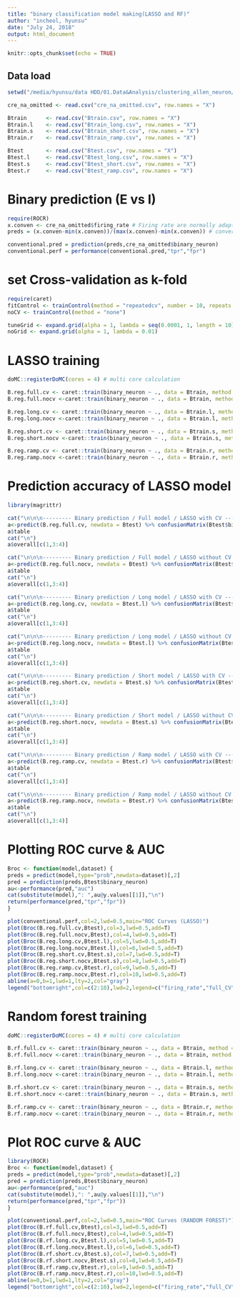 ```yaml
---
title: "binary classification model making(LASSO and RF)"
author: "incheol, hyunsu"
date: "July 24, 2018"
output: html_document
---
```


```r
knitr::opts_chunk$set(echo = TRUE)
```

## Data load

```r
setwd("/media/hyunsu/data HDD/01.Data&Analysis/clustering_allen_neuron/Data_prep/divided_data")

cre_na_omitted <- read.csv("cre_na_omitted.csv", row.names = "X")

Btrain		<- read.csv("Btrain.csv", row.names = "X")
Btrain.l	<- read.csv("Btrain_long.csv", row.names = "X")
Btrain.s	<- read.csv("Btrain_short.csv", row.names = "X")
Btrain.r	<- read.csv("Btrain_ramp.csv", row.names = "X")

Btest		<- read.csv("Btest.csv", row.names = "X")
Btest.l		<- read.csv("Btest_long.csv", row.names = "X")
Btest.s		<- read.csv("Btest_short.csv", row.names = "X")
Btest.r		<- read.csv("Btest_ramp.csv", row.names = "X")
```

# Binary prediction (E vs I)
```r
require(ROCR)
x.conven <- cre_na_omitted$firing_rate # Firing rate are normally adapted for fearture classification E vs I.
preds = (x.conven-min(x.conven))/(max(x.conven)-min(x.conven)) # conversion to probability

conventional.pred = prediction(preds,cre_na_omitted$binary_neuron)
conventional.perf = performance(conventional.pred,"tpr","fpr")
```

# set Cross-validation as k-fold
```r
require(caret)
fitControl <- trainControl(method = "repeatedcv", number = 10, repeats = 5)
noCV <- trainControl(method = "none")

tuneGrid <- expand.grid(alpha = 1, lambda = seq(0.0001, 1, length = 10))
noGrid <- expand.grid(alpha = 1, lambda = 0.01)
```

# LASSO training
```r
doMC::registerDoMC(cores = 4) # multi core calculation

B.reg.full.cv <- caret::train(binary_neuron ~ ., data = Btrain, method = "glmnet", trControl = fitControl, tuneGrid = tuneGrid)
B.reg.full.nocv <-caret::train(binary_neuron ~ ., data = Btrain, method = "glmnet", trControl = noCV, tuneGrid = noGrid)

B.reg.long.cv <- caret::train(binary_neuron ~ ., data = Btrain.l, method = "glmnet", trControl = fitControl, tuneGrid = tuneGrid)
B.reg.long.nocv <-caret::train(binary_neuron ~ ., data = Btrain.l, method = "glmnet", trControl = noCV, tuneGrid = noGrid)

B.reg.short.cv <- caret::train(binary_neuron ~ ., data = Btrain.s, method = "glmnet", trControl = fitControl, tuneGrid = tuneGrid)
B.reg.short.nocv <-caret::train(binary_neuron ~ ., data = Btrain.s, method = "glmnet", trControl = noCV, tuneGrid = noGrid)

B.reg.ramp.cv <- caret::train(binary_neuron ~ ., data = Btrain.r, method = "glmnet", trControl = fitControl, tuneGrid = tuneGrid)
B.reg.ramp.nocv <-caret::train(binary_neuron ~ ., data = Btrain.r, method = "glmnet", trControl = noCV, tuneGrid = noGrid)
```

# Prediction accuracy of LASSO model
```r
library(magrittr)

cat("\n\n\n--------- Binary prediction / Full model / LASSO with CV ----------\n")
a<-predict(B.reg.full.cv, newdata = Btest) %>% confusionMatrix(Btest$binary_neuron)
a$table
cat("\n")
a$overall[c(1,3:4)]

cat("\n\n\n--------- Binary prediction / Full model / LASSO without CV ----------\n")
a<-predict(B.reg.full.nocv, newdata = Btest) %>% confusionMatrix(Btest$binary_neuron)
a$table
cat("\n")
a$overall[c(1,3:4)]

cat("\n\n\n--------- Binary prediction / Long model / LASSO with CV ----------\n")
a<-predict(B.reg.long.cv, newdata = Btest.l) %>% confusionMatrix(Btest$binary_neuron)
a$table
cat("\n")
a$overall[c(1,3:4)]

cat("\n\n\n--------- Binary prediction / Long model / LASSO without CV ----------\n")
a<-predict(B.reg.long.nocv, newdata = Btest.l) %>% confusionMatrix(Btest$binary_neuron)
a$table
cat("\n")
a$overall[c(1,3:4)]

cat("\n\n\n--------- Binary prediction / Short model / LASSO with CV ----------\n")
a<-predict(B.reg.short.cv, newdata = Btest.s) %>% confusionMatrix(Btest$binary_neuron)
a$table
cat("\n")
a$overall[c(1,3:4)]

cat("\n\n\n--------- Binary prediction / Short model / LASSO without CV ----------\n")
a<-predict(B.reg.short.nocv, newdata = Btest.s) %>% confusionMatrix(Btest$binary_neuron)
a$table
cat("\n")
a$overall[c(1,3:4)]

cat("\n\n\n--------- Binary prediction / Ramp model / LASSO with CV ----------\n")
a<-predict(B.reg.ramp.cv, newdata = Btest.r) %>% confusionMatrix(Btest$binary_neuron)
a$table
cat("\n")
a$overall[c(1,3:4)]

cat("\n\n\n--------- Binary prediction / Ramp model / LASSO without CV ----------\n")
a<-predict(B.reg.ramp.nocv, newdata = Btest.r) %>% confusionMatrix(Btest$binary_neuron)
a$table
cat("\n")
a$overall[c(1,3:4)]
```

# Plotting ROC curve & AUC
```r
Broc <- function(model,dataset) {
preds = predict(model,type="prob",newdata=dataset)[,2]
pred = prediction(preds,Btest$binary_neuron)
au<-performance(pred,"auc")
cat(substitute(model),": ",au@y.values[[1]],"\n")
return(performance(pred,"tpr","fpr"))
}

plot(conventional.perf,col=2,lwd=0.5,main="ROC Curves (LASSO)")
plot(Broc(B.reg.full.cv,Btest),col=3,lwd=0.5,add=T)
plot(Broc(B.reg.full.nocv,Btest),col=4,lwd=0.5,add=T)
plot(Broc(B.reg.long.cv,Btest.l),col=5,lwd=0.5,add=T)
plot(Broc(B.reg.long.nocv,Btest.l),col=6,lwd=0.5,add=T)
plot(Broc(B.reg.short.cv,Btest.s),col=7,lwd=0.5,add=T)
plot(Broc(B.reg.short.nocv,Btest.s),col=8,lwd=0.5,add=T)
plot(Broc(B.reg.ramp.cv,Btest.r),col=9,lwd=0.5,add=T)
plot(Broc(B.reg.ramp.nocv,Btest.r),col=10,lwd=0.5,add=T)
abline(a=0,b=1,lwd=1,lty=2,col="gray")
legend("bottomright",col=c(2:10),lwd=2,legend=c("firing_rate","full_CV","full_noCV","long_CV","long_noCV","short_CV","short_noCV","ramp_CV","ramp_noCV"),bty='n') 
```

# Random forest training
```r
doMC::registerDoMC(cores = 4) # multi core calculation

B.rf.full.cv <- caret::train(binary_neuron ~ ., data = Btrain, method = "rf", trControl = fitControl)
B.rf.full.nocv <-caret::train(binary_neuron ~ ., data = Btrain, method = "rf", trControl = noCV)

B.rf.long.cv <- caret::train(binary_neuron ~ ., data = Btrain.l, method = "rf", trControl = fitControl)
B.rf.long.nocv <-caret::train(binary_neuron ~ ., data = Btrain.l, method = "rf", trControl = noCV)

B.rf.short.cv <- caret::train(binary_neuron ~ ., data = Btrain.s, method = "rf", trControl = fitControl)
B.rf.short.nocv <-caret::train(binary_neuron ~ ., data = Btrain.s, method = "rf", trControl = noCV)

B.rf.ramp.cv <- caret::train(binary_neuron ~ ., data = Btrain.r, method = "rf", trControl = fitControl)
B.rf.ramp.nocv <-caret::train(binary_neuron ~ ., data = Btrain.r, method = "rf", trControl = noCV)
```

# Plot ROC curve & AUC
```r
library(ROCR)
Broc <- function(model,dataset) {
preds = predict(model,type="prob",newdata=dataset)[,2]
pred = prediction(preds,Btest$binary_neuron)
au<-performance(pred,"auc")
cat(substitute(model),": ",au@y.values[[1]],"\n")
return(performance(pred,"tpr","fpr"))
}

plot(conventional.perf,col=2,lwd=0.5,main="ROC Curves (RANDOM FOREST)")
plot(Broc(B.rf.full.cv,Btest),col=3,lwd=0.5,add=T)
plot(Broc(B.rf.full.nocv,Btest),col=4,lwd=0.5,add=T)
plot(Broc(B.rf.long.cv,Btest.l),col=5,lwd=0.5,add=T)
plot(Broc(B.rf.long.nocv,Btest.l),col=6,lwd=0.5,add=T)
plot(Broc(B.rf.short.cv,Btest.s),col=7,lwd=0.5,add=T)
plot(Broc(B.rf.short.nocv,Btest.s),col=8,lwd=0.5,add=T)
plot(Broc(B.rf.ramp.cv,Btest.r),col=9,lwd=0.5,add=T)
plot(Broc(B.rf.ramp.nocv,Btest.r),col=10,lwd=0.5,add=T)
abline(a=0,b=1,lwd=1,lty=2,col="gray")
legend("bottomright",col=c(2:10),lwd=2,legend=c("firing_rate","full_CV","full_noCV","long_CV","long_noCV","short_CV","short_noCV","ramp_CV","ramp_noCV"),bty='n') 
```



